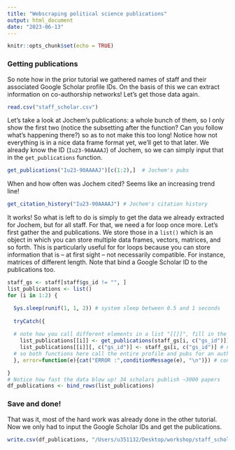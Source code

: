 ```yaml
---
title: "Webscraping political science publications"
output: html_document
date: "2023-06-13"
---
```


```r
knitr::opts_chunk$set(echo = TRUE)
```



### Getting publications

So note how in the prior tutorial we gathered names of staff and their associated Google Scholar profile IDs. On the basis of this we can extract information on co-authorship networks! Let's get those data again.

```r
read.csv("staff_scholar.csv")
```

Let's take a look at Jochem's publications: a whole bunch of them, so I only show the first two (notice the subsetting after the function? Can you follow what's happening there?) so as to not make this too long! Notice how not everything is in a nice data frame format yet, we'll get to that later. We already know the ID (`Iu23-90AAAAJ`) of Jochem, so we can simply input that in the `get_publications` function.

```r
get_publications("Iu23-90AAAAJ")[c(1:2),]  # Jochem's pubs
```

When and how often was Jochem cited? Seems like an increasing trend line!

```r
get_citation_history("Iu23-90AAAAJ") # Jochem's citation history
```

It works! So what is left to do is simply to get the data we already extracted for Jochem, but for all staff. For that, we need a for loop once more. Let's first gather the and publications. We store those in a `list()` which is an object in which you can store multiple data frames, vectors, matrices, and so forth. This is particularly useful for for loops because you can store information that is -- at first sight -- not necessarily compatible. For instance, matrices of different length. Note that bind a Google Scholar ID to the publications too. 

```r
staff_gs <- staff[staff$gs_id != "", ]
list_publications <- list()
for (i in 1:2) {

  Sys.sleep(runif(1, 1, 2)) # system sleep between 0.5 and 1 seconds
  
  tryCatch({
  
  # note how you call different elements in a list "[[]]", fill in the i-th element
    list_publications[[i]] <- get_publications(staff_gs[i, c("gs_id")]) 
    list_publications[[i]][, c("gs_id")] <- staff_gs[i, c("gs_id")] # note that we again attach an id
  # so both functions here call the entire profile and pubs for an author, based on google scholar ids
  }, error=function(e){cat("ERROR :",conditionMessage(e), "\n")}) # continue on error, but print the error

}
# Notice how fast the data blow up! 34 scholars publish ~3000 papers
df_publications <- bind_rows(list_publications)
```

### Save and done!

That was it, most of the hard work was already done in the other tutorial. Now we only had to input the Google Scholar IDs and get the publications.

```r
write.csv(df_publications, "/Users/u351132/Desktop/workshop/staff_scholar_publications.csv")
```

